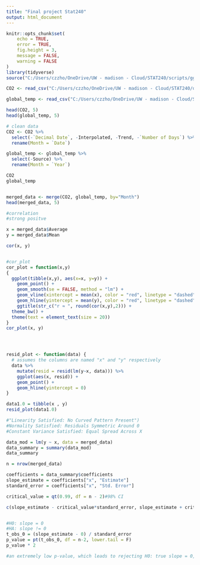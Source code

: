 ---
title: "Final project Stat240"
output: html_document
---

```{r setup, include=FALSE}
knitr::opts_chunk$set(
	echo = TRUE,
	error = TRUE,
	fig.height = 3,
	message = FALSE,
	warning = FALSE
)
library(tidyverse)
source("C:/Users/czzho/OneDrive/UW - madison - Cloud/STAT240/scripts/ggprob.R")
```

```{r}
CO2 <- read_csv("C:/Users/czzho/OneDrive/UW - madison - Cloud/STAT240/data/co2-mm-mlo.csv")

global_temp <- read_csv("C:/Users/czzho/OneDrive/UW - madison - Cloud/STAT240/data/monthly.csv")
```
```{r}
head(CO2, 5)
head(global_temp, 5)


```
```{r}
# clean data
CO2 <- CO2 %>%
  select(-`Decimal Date`, -Interpolated, -Trend, -`Number of Days`) %>%
  rename(Month = `Date`)

global_temp <- global_temp %>%
  select(-Source) %>%  
  rename(Month = `Year`)

CO2
global_temp


merged_data <- merge(CO2, global_temp, by="Month")
head(merged_data, 5)
```


```{r}
#correlation
#strong positve

x = merged_data$Average
y = merged_data$Mean

cor(x, y)


#cor_plot
cor_plot = function(x,y)
{
  ggplot(tibble(x,y), aes(x=x, y=y)) +
    geom_point() +
    geom_smooth(se = FALSE, method = "lm") +
    geom_vline(xintercept = mean(x), color = "red", linetype = "dashed") +
    geom_hline(yintercept = mean(y), color = "red", linetype = "dashed") +
    ggtitle(str_c("r ≈ ", round(cor(x,y),2))) +
  theme_bw() +
  theme(text = element_text(size = 20)) 
}
cor_plot(x, y)




resid_plot <- function(data) {
  # assumes the columns are named "x" and "y" respectively
  data %>%
    mutate(resid = resid(lm(y~x, data))) %>% 
    ggplot(aes(x, resid)) +
    geom_point() +
    geom_hline(yintercept = 0)
}

data1.0 = tibble(x , y)
resid_plot(data1.0)

#"Linearity Satisfied: No Curved Pattern Present")
#Normality Satisfied: Residuals Symmetric Around 0
#Constant Variance Satisfied: Equal Spread Across X
```

```{r}
data_mod = lm(y ~ x, data = merged_data)
data_summary = summary(data_mod) 
data_summary

n = nrow(merged_data)

coefficients = data_summary$coefficients
slope_estimate = coefficients["x", "Estimate"]
standard_error = coefficients["x", "Std. Error"]

critical_value = qt(0.99, df = n - 2)#98% CI

c(slope_estimate - critical_value*standard_error, slope_estimate + critical_value*standard_error)


#H0: slope = 0
#HA: slope != 0
t_obs_0 = (slope_estimate - 0) / standard_error
p_value = pt(t_obs_0, df = n-2, lower.tail = F)
p_value * 2

#an extremely low p-value, which leads to rejecting H0: true slope = 0, and interval does not include 0. Both results suggest that the true slope is very unlikely to be 0.

```

